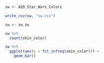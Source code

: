 ```r
sw <- A29_Star_Wars_Colors
```

```r
write_csv(sw, "sw.csv")
```

```r
sw <- sw_sw
```

```r
sw %>%
  count(skin_color)
```

```r
sw %>%
  ggplot(aes(y = fct_infreq(skin_color))) +
    geom_bar()
```

